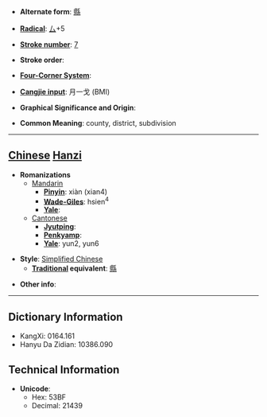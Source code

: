 * '''Alternate form''': [[縣]]

* '''[[Wiktionary:Chinese radical index| Radical]]''': [[Wiktionary:Chinese radical index 厶|厶]]+5

* '''[[Wiktionary:Chinese total strokes index|Stroke number]]''': [[Wiktionary:Chinese total strokes index 7|7]]

* '''Stroke order''': 

* '''[[Wiktionary:Chinese four corner index|Four-Corner System]]''': 

* '''[[Wiktionary:Chinese Cangjie index|Cangjie input]]''': 月一戈 (BMI)

* '''Graphical Significance and Origin''': 

* '''Common Meaning''': county, district, subdivision

----

== [[Chinese]] [[Hanzi]] ==

* '''Romanizations'''
** [[Mandarin]]
*** '''[[Pinyin]]''': xiàn (xian4)
*** '''[[Wade-Giles]]''': hsien<sup>4</sup>
*** '''[[Yale]]''': 
**[[Cantonese]]
***'''[[Jyutping]]''':
***'''[[Penkyamp]]''': 
***'''[[Yale]]''': yun2, yun6

* '''Style''': [[Simplified Chinese]] 
** '''[[Traditional Chinese|Traditional]] equivalent''': [[縣]]

* '''Other info''': 

----

== Dictionary Information ==

* KangXi: 0164.161
* Hanyu Da Zidian: 10386.090

== Technical Information ==

* '''Unicode''':
** Hex: 53BF
** Decimal: 21439